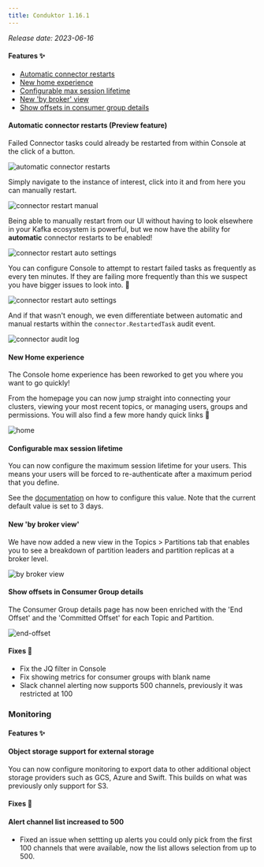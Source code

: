 ```yaml
---
title: Conduktor 1.16.1
---
```


*Release date: 2023-06-16*

#### Features ✨

- [Automatic connector restarts](#automatic-connector-restarts-preview-feature)
- [New home experience](#new-home-experience)
- [Configurable max session lifetime](#configurable-max-session-lifetime)
- [New 'by broker' view](#new-by-broker-view)
- [Show offsets in consumer group details](#show-offsets-in-consumer-group-details)

#### Automatic connector restarts (Preview feature)

Failed Connector tasks could already be restarted from within Console at the click of a button.

![automatic connector restarts](/images/changelog/platform/v16/connector-restart-main.png)

Simply navigate to the instance of interest, click into it and from here you can manually restart.

![connector restart manual](/images/changelog/platform/v16/connector-restart-manual.png)

Being able to manually restart from our UI without having to look elsewhere in your Kafka ecosystem is powerful, but we now have the ability for **automatic** connector restarts to be enabled!

![connector restart auto settings](/images/changelog/platform/v16/connector-restart-auto-settings.png)

You can configure Console to attempt to restart failed tasks as frequently as every ten minutes. If they are failing more frequently than this we suspect you have bigger issues to look into. 👀

![connector restart auto settings](/images/changelog/platform/v16/connector-restart-failure-message.png)

And if that wasn't enough, we even differentiate between automatic and manual restarts within the `connector.RestartedTask` audit event.

![connector audit log](/images/changelog/platform/v16/connector-audit-log.png)

#### New Home experience

The Console home experience has been reworked to get you where you want to go quickly!

From the homepage you can now jump straight into connecting your clusters, viewing your most recent topics, or managing users, groups and permissions. You will also find a few more handy quick links 👀

![home](/images/changelog/platform/v16/home.png)

#### Configurable max session lifetime

You can now configure the maximum session lifetime for your users. This means your users will be forced to re-authenticate after a maximum period that you define.

See the [documentation](https://docs.conduktor.io/platform/get-started/configuration/env-variables//#session-lifetime-properties) on how to configure this value. Note that the current default value is set to 3 days.

#### New 'by broker view'

We have now added a new view in the Topics > Partitions tab that enables you to see a breakdown of partition leaders and partition replicas at a broker level.

![by broker view](/images/changelog/platform/v16/by-broker-view.png)

#### Show offsets in Consumer Group details

The Consumer Group details page has now been enriched with the 'End Offset' and the 'Committed Offset' for each Topic and Partition.

![end-offset](/images/changelog/platform/v16/end-offset.png)

#### Fixes 🔨

- Fix the JQ filter in Console
- Fix showing metrics for consumer groups with blank name
- Slack channel alerting now supports 500 channels, previously it was restricted at 100

### Monitoring

#### Features ✨

#### Object storage support for external storage

You can now configure monitoring to export data to other additional object storage providers such as GCS, Azure and Swift. This builds on what was previously only support for S3.

#### Fixes 🔨

#### Alert channel list increased to 500

- Fixed an issue when settting up alerts you could only pick from the first 100 channels that were available, now the list allows selection from up to 500.
